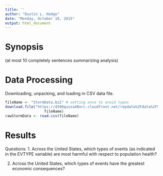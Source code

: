 ```yaml
---
title: ''
author: "Dustin L. Hodge"
date: "Monday, October 19, 2015"
output: html_document
---
```


# Synopsis
(at most 10 completely sentences summarizing analysis)

# Data Processing

Downloading, unpacking, and loading in CSV data file.
```r
fileName <- "StormData.bz2" # setting once to avoid typos
download.file("https://d396qusza40orc.cloudfront.net/repdata%2Fdata%2FStormData.csv.bz2",
                  fileName)
rawStormData <- read.csv(fileName)
```

# Results
Questions:
1. Across the United States, which types of events (as indicated in the EVTYPE variable) are most harmful with respect to population health?

2. Across the United States, which types of events have the greatest economic consequences?